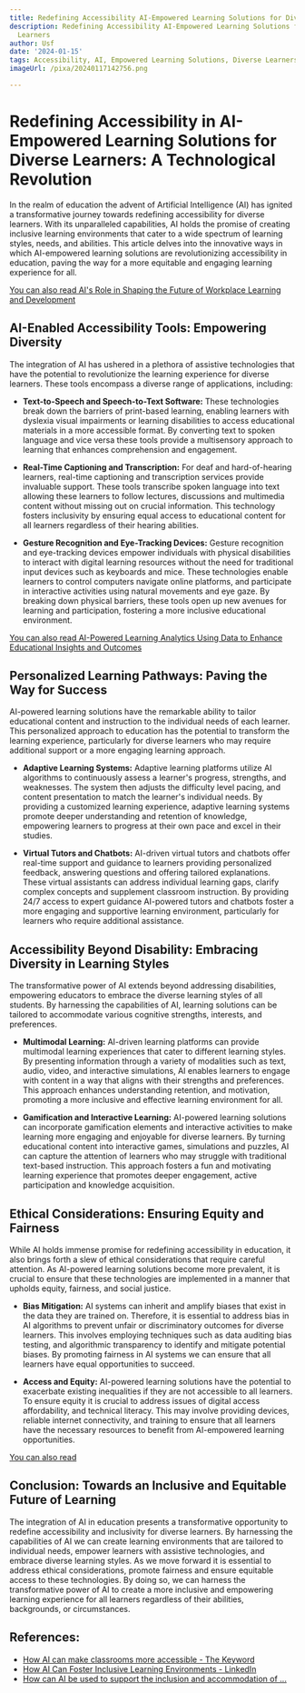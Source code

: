 ```yaml
---
title: Redefining Accessibility AI-Empowered Learning Solutions for Diverse Learners
description: Redefining Accessibility AI-Empowered Learning Solutions for Diverse
  Learners
author: Usf
date: '2024-01-15'
tags: Accessibility, AI, Empowered Learning Solutions, Diverse Learners
imageUrl: /pixa/20240117142756.png

---
```

# Redefining Accessibility  in AI-Empowered Learning Solutions for Diverse Learners:  A Technological Revolution

In the realm of education the advent of Artificial Intelligence  (AI) has ignited a transformative journey towards redefining accessibility for diverse learners. With its unparalleled capabilities,  AI holds the promise of creating inclusive learning environments that cater to a wide spectrum of learning styles, needs, and abilities. This article delves into the innovative  ways in which AI-empowered learning solutions are  revolutionizing  accessibility in education,  paving the way for a more equitable and engaging learning experience for  all.

[You can also read AI's Role in Shaping the Future of Workplace Learning  and Development](AI%27s%20Role%20in%20Shaping%20the%20Future%20of%20Workplace%20Learning%20and%20Development)


## AI-Enabled Accessibility Tools:  Empowering  Diversity

The integration of AI has ushered in a plethora of assistive  technologies that have the potential to revolutionize the  learning experience for  diverse learners. These tools encompass a diverse range of applications, including:

- **Text-to-Speech and Speech-to-Text Software:** These technologies break down the barriers  of  print-based learning, enabling learners with dyslexia visual impairments or learning disabilities to access educational materials in a more accessible format. By converting text to spoken language and  vice versa these tools provide a multisensory  approach to learning that enhances comprehension and engagement.

- **Real-Time Captioning and Transcription:** For deaf and hard-of-hearing learners, real-time captioning and transcription services provide invaluable support. These tools  transcribe spoken language into text allowing these learners to follow lectures,  discussions and multimedia content without missing out on  crucial information. This technology fosters inclusivity by ensuring equal  access to educational content for all learners  regardless of their hearing abilities.

- **Gesture Recognition and Eye-Tracking  Devices:** Gesture recognition and  eye-tracking devices empower  individuals with  physical disabilities to interact with digital learning resources without the need for  traditional input devices such  as keyboards and mice. These technologies enable learners to control computers navigate  online platforms, and participate in interactive activities using natural movements and eye gaze. By  breaking down physical barriers, these tools open up new  avenues for learning  and participation, fostering a more inclusive educational environment.

[You can also read AI-Powered Learning Analytics Using Data to Enhance Educational Insights and Outcomes](AI-Powered%20Learning%20Analytics%20Using%20Data%20to%20Enhance%20Educational%20Insights%20and%20Outcomes)


## Personalized Learning Pathways: Paving  the Way for Success

AI-powered learning solutions have the remarkable ability to tailor educational content and instruction to the individual needs of each learner. This personalized approach to education has  the potential to transform the learning experience, particularly for diverse  learners who may require additional support or a more engaging learning approach.

- **Adaptive Learning Systems:** Adaptive learning platforms utilize AI  algorithms to continuously assess a learner's progress, strengths, and weaknesses.  The system then adjusts the difficulty level pacing, and content  presentation to match the learner's individual needs. By providing a customized learning experience, adaptive learning systems promote deeper understanding and retention of knowledge, empowering learners to progress at their own pace  and excel in their studies.

- **Virtual Tutors and Chatbots:** AI-driven virtual tutors and chatbots offer real-time support and guidance to learners providing personalized feedback, answering questions and offering tailored explanations. These virtual assistants can address individual learning gaps, clarify complex concepts and supplement classroom  instruction. By providing 24/7 access to expert guidance AI-powered tutors and chatbots foster a more engaging and supportive learning environment,  particularly for learners who require additional  assistance.

## Accessibility Beyond  Disability:  Embracing Diversity in Learning Styles

The transformative power of AI extends beyond addressing disabilities, empowering educators to embrace the  diverse learning styles of all students. By harnessing the  capabilities of AI, learning solutions can  be tailored to accommodate various cognitive strengths, interests, and preferences.

-  **Multimodal Learning:** AI-driven learning platforms can provide multimodal learning experiences that cater to different learning styles.  By presenting  information through a variety of modalities such  as text, audio, video, and interactive simulations, AI enables learners to engage with content in a way that  aligns with their  strengths and preferences. This approach enhances understanding retention, and motivation, promoting a more inclusive and effective learning environment  for all.

- **Gamification and Interactive  Learning:** AI-powered learning solutions can incorporate gamification elements and  interactive  activities to make learning more engaging  and enjoyable for diverse learners. By turning educational content into interactive games,  simulations and  puzzles, AI can capture  the attention  of learners  who may struggle with traditional text-based instruction. This approach fosters a fun and motivating learning experience that promotes deeper  engagement, active participation and knowledge acquisition.

## Ethical Considerations: Ensuring Equity and  Fairness

While AI holds  immense promise for redefining  accessibility in education, it  also  brings forth a slew of ethical considerations that require careful attention. As AI-powered learning solutions become more prevalent, it is crucial to ensure that these technologies are implemented in a manner that upholds equity, fairness, and social justice.

- **Bias Mitigation:** AI systems can inherit and amplify  biases that exist in the data they are  trained on. Therefore, it is essential to address bias in AI algorithms to prevent unfair or  discriminatory outcomes for diverse learners. This involves employing techniques such as data auditing bias testing, and algorithmic transparency to identify and  mitigate potential biases. By promoting  fairness in AI systems we can ensure that all  learners have  equal opportunities to succeed.

- **Access and Equity:** AI-powered learning solutions have  the  potential to exacerbate existing inequalities  if they are not accessible to all  learners. To ensure equity it is crucial to address issues of  digital  access affordability, and technical literacy. This may involve providing devices,  reliable internet connectivity,  and training to ensure that all learners have the  necessary resources to  benefit from  AI-empowered learning opportunities.

[You can also read ]()


## Conclusion: Towards an Inclusive and Equitable Future of Learning

The integration of AI in education presents a transformative opportunity to redefine accessibility and inclusivity for diverse  learners. By harnessing the capabilities of  AI we can create learning environments that are tailored to individual needs, empower learners with assistive technologies, and  embrace diverse learning styles. As we move forward it is essential to address ethical considerations, promote fairness and ensure equitable access to these technologies.  By doing  so, we can harness the transformative power of AI to create  a more  inclusive and empowering  learning experience  for all learners regardless of their  abilities, backgrounds,  or circumstances.

## References:
- [How AI can make classrooms more accessible - The Keyword](https://blog.google/outreach-initiatives/education/how-ai-can-make-classrooms-more-accessible-ndeam-2023/)
- [How AI Can Foster Inclusive Learning Environments - LinkedIn](https://www.linkedin.com/advice/3/what-some-ways-ai-can-create-more-inclusive)
- [How can AI be used to support the inclusion and accommodation of ...](https://www.quora.com/How-can-AI-be-used-to-support-the-inclusion-and-accommodation-of-diverse-learners-in-K-12-classrooms)
